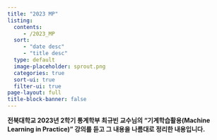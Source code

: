 ```yaml
---
title: "2023 MP"
listing:
  contents:
     - /2023_MP
  sort:
     - "date desc"
     - "title desc"
  type: default
  image-placeholder: sprout.png
  categories: true
  sort-ui: true
  filter-ui: true
page-layout: full
title-block-banner: false
---
```



**전북대학교 2023년 2학기 통계학부 최규빈 교수님의 "기계학습활용(Machine Learning in Practice)" 강의를 듣고 그 내용을 나름대로 정리한 내용입니다.**